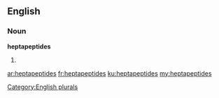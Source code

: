 ==English==

===Noun===
'''heptapeptides'''

# {{plural of|heptapeptide}}

[[Category:English plurals]]

[[ar:heptapeptides]]
[[fr:heptapeptides]]
[[ku:heptapeptides]]
[[my:heptapeptides]]